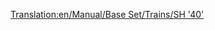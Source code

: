 [[Translation:en/Manual/Base Set/Trains/SH '40']]
{{en/Manual/Base Set/Trains/Trains|Cost=£35,156 ($70,312)
|Speed=177 kph (110 mph)
|Weight=82 t
|Power=5,000 hp
|Annual=£2,882 ($5,764)
|Designed=1973
|Lifespan=23
|Capacity=N/A
|Description=No description has been written for this train yet. If you know something about this train, feel free to edit this page and add it!
|Real-life=No Real-Life Equivalent has been found for this train. If you know on what existing train this Transport Tycoon version is based, feel free to edit this page and let the world know!
}}